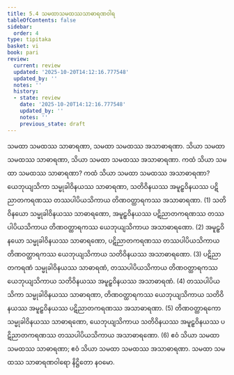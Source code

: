 ```yaml
---
title: 5.4 သမထာသမထဿသာဓာရဏဝါရ
tableOfContents: false
sidebar:
  order: 4
type: tipitaka
basket: vi
book: pari
review:
  current: review
  updated: '2025-10-20T14:12:16.777548'
  updated_by: ''
  notes: ''
  history:
  - state: review
    date: '2025-10-20T14:12:16.777548'
    updated_by: ''
    notes: ''
    previous_state: draft
---
```



<DynamicBreadcrumb />


<ReviewStatus review={frontmatter.review} showDetails={true} />

<HypothesisAnnotation frontmatter={frontmatter} />

<Division number="299" book="pari" e="ch" v="5" p="187">

<Paragraph number="1261" book="pari">
သမထာ သမထဿ သာဓာရဏာ, သမထာ သမထဿ အသာဓာရဏာ. သိယာ သမထာ သမထဿ သာဓာရဏာ, သိယာ သမထာ သမထဿ အသာဓာရဏာ.
</Paragraph>

<Paragraph number="1262" book="pari">
ကထံ သိယာ သမထာ သမထဿ သာဓာရဏာ? ကထံ သိယာ သမထာ သမထဿ အသာဓာရဏာ? ယေဘုယျသိကာ သမ္မုခါဝိနယဿ သာဓာရဏာ, သတိဝိနယဿ အမူဠှဝိနယဿ ပဋိညာတကရဏဿ တဿပါပိယသိကာယ တိဏဝတ္ထာရကဿ အသာဓာရဏာ. (1)
</Paragraph>

<Paragraph number="1263" book="pari">
သတိဝိနယော သမ္မုခါဝိနယဿ သာဓာရဏော, အမူဠှဝိနယဿ ပဋိညာတကရဏဿ တဿပါပိယသိကာယ တိဏဝတ္ထာရကဿ ယေဘုယျသိကာယ အသာဓာရဏော. (2)
</Paragraph>

<Paragraph number="1264" book="pari">
အမူဠှဝိနယော သမ္မုခါဝိနယဿ သာဓာရဏော, ပဋိညာတကရဏဿ တဿပါပိယသိကာယ တိဏဝတ္ထာရကဿ ယေဘုယျသိကာယ သတိဝိနယဿ အသာဓာရဏော. (3)
</Paragraph>

<Paragraph number="1265" book="pari">
ပဋိညာတကရဏံ သမ္မုခါဝိနယဿ သာဓာရဏံ, တဿပါပိယသိကာယ တိဏဝတ္ထာရကဿ ယေဘုယျသိကာယ သတိဝိနယဿ အမူဠှဝိနယဿ အသာဓာရဏံ. (4)
</Paragraph>

<Paragraph number="1266" book="pari">
တဿပါပိယသိကာ သမ္မုခါဝိနယဿ သာဓာရဏာ, တိဏဝတ္ထာရကဿ ယေဘုယျသိကာယ သတိဝိနယဿ အမူဠှဝိနယဿ ပဋိညာတကရဏဿ အသာဓာရဏာ. (5)
</Paragraph>

<Paragraph number="1267" book="pari">
တိဏဝတ္ထာရကော သမ္မုခါဝိနယဿ သာဓာရဏော, ယေဘုယျသိကာယ သတိဝိနယဿ အမူဠှဝိနယဿ ပဋိညာတကရဏဿ တဿပါပိယသိကာယ အသာဓာရဏော. (6)
</Paragraph>

<Paragraph number="1268" book="pari">
ဧဝံ သိယာ သမထာ သမထဿ သာဓာရဏာ; ဧဝံ သိယာ သမထာ သမထဿ အသာဓာရဏာ.

</Paragraph>
</Division>

<Paragraph number="1269" type="center" book="pari">
သမထာ သမထဿ သာဓာရဏဝါရော နိဋ္ဌိတော နဝမော.
</Paragraph>